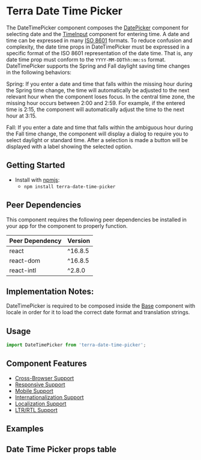 

<Badge />

# Terra Date Time Picker

The DateTimePicker component composes the [DatePicker][1] component for selecting date and the [TimeInput][2] component for entering time. A date and time can be expressed in many [ISO 8601](https://en.wikipedia.org/wiki/ISO_8601) formats. To reduce confusion and complexity, the date time props in DateTimePicker must be expressed in a specific format of the ISO 8601 representation of the date time. That is, any date time prop must conform to the `YYYY-MM-DDThh:mm:ss` format. DateTimePicker supports the Spring and Fall daylight saving time changes in the following behaviors:

Spring: If you enter a date and time that falls within the missing hour during the Spring time change, the time will automatically be adjusted to the next relevant hour when the component loses focus. In the central time zone, the missing hour occurs between 2:00 and 2:59. For example, if the entered time is 2:15, the component will automatically adjust the time to the next hour at 3:15.

Fall: If you enter a date and time that falls within the ambiguous hour during the Fall time change, the component will display a dialog to require you to select daylight or standard time. After a selection is made a button will be displayed with a label showing the selected option.


## Getting Started

- Install with [npmjs](https://www.npmjs.com):
  - `npm install terra-date-time-picker`

<!-- AUTO-GENERATED-CONTENT:START Peer Dependencies -->
## Peer Dependencies

This component requires the following peer dependencies be installed in your app for the component to properly function.

| Peer Dependency | Version |
|-|-|
| react | ^16.8.5 |
| react-dom | ^16.8.5 |
| react-intl | ^2.8.0 |

<!-- AUTO-GENERATED-CONTENT:END -->

## Implementation Notes:
DateTimePicker is required to be composed inside the [Base][3] component with locale in order for it to load the correct date format and translation strings.

[1]: https://engineering.cerner.com/terra-framework/components/terra-date-picker/date-picker/date-picker
[2]: https://engineering.cerner.com/terra-framework/components/terra-time-input/time-input/time-input
[3]: https://engineering.cerner.com/terra-core/components/terra-base/base/base

## Usage
```js
import DateTimePicker from 'terra-date-time-picker';
```

## Component Features
* [Cross-Browser Support](https://engineering.cerner.com/terra-ui/about/terra-ui/component-standards#cross-browser-support)
* [Responsive Support](https://engineering.cerner.com/terra-ui/about/terra-ui/component-standards#responsive-support)
* [Mobile Support](https://engineering.cerner.com/terra-ui/about/terra-ui/component-standards#mobile-support)
* [Internationalization Support](https://engineering.cerner.com/terra-ui/about/terra-ui/component-standards#internationalization-i18n)
* [Localization Support](https://engineering.cerner.com/terra-ui/about/terra-ui/component-standards#internationalization-i18n)
* [LTR/RTL Support](https://engineering.cerner.com/terra-ui/about/terra-ui/component-standards#ltr--rtl)

## Examples
<DateTimePickerDefault title='Default' />
<DateTimePickerDefaultDateTime title='Default Date Time' />
<DateTimePickerDefaultDateOnly title='Default Date Only' />
<DateTimePickerExcludeDates title='Exclude Dates' />
<DateTimePickerIncludeDates title='Include Dates' />
<DateTimePickerFilterDates title='Include Dates' />
<DateTimePickerMinMax title='Min Max Selection Options' />
<DateTimePickerDST title='Daylight Saving' />
<DateTimePickerTimeVariant title='Time Variant with 12-hour Time format' />
<DateTimePickerWithSeconds title='With Seconds Field' />
<DateTimePickerWithSecondsAndTimeVariant title='With Seconds Field in 12-hour Time format' />
<DateTimePickerInvalid title='Invalid' />
<DateTimePickerIncomplete title='Incomplete' />

## Date Time Picker props table
<DateTimePickerSrc />